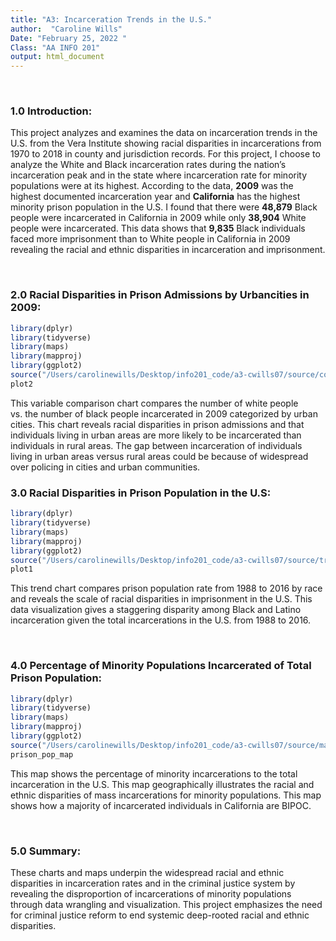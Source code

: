 ```yaml
---
title: "A3: Incarceration Trends in the U.S."
author:  "Caroline Wills"
Date: "February 25, 2022 "
Class: "AA INFO 201"
output: html_document
---
```


<br> 

### 1.0 Introduction:

This project analyzes and examines the data on incarceration trends in the U.S. from the Vera Institute showing racial disparities in incarcerations from 1970 to 2018 in county and jurisdiction records. For this project, I choose to analyze the White and Black incarceration rates during the nation’s incarceration peak and in the state where incarceration rate for minority populations were at its highest. According to the data, **2009** was the highest documented incarceration year and **California** has the highest minority prison population in the U.S. I found that there were **48,879** Black people were incarcerated in California in 2009 while only **38,904** White people were incarcerated. This data shows that **9,835** Black individuals faced more imprisonment than to White people in California in 2009 revealing the racial and ethnic disparities in incarceration and imprisonment. 


<br> 

### 2.0 Racial Disparities in Prison Admissions by Urbancities in 2009:

```r
library(dplyr)
library(tidyverse)
library(maps)
library(mapproj)
library(ggplot2)
source("/Users/carolinewills/Desktop/info201_code/a3-cwills07/source/comparison_chart.R")
plot2 
```


This variable comparison chart compares the number of white people vs. the number of black people incarcerated in 2009 categorized by urban cities. This chart reveals racial disparities in prison admissions and that individuals living in urban areas are more likely to be incarcerated than individuals in rural areas. The gap between incarceration of individuals living in urban areas versus rural areas could be because of widespread over policing in cities and urban communities.


### 3.0 Racial Disparities in Prison Population in the U.S:

```r
library(dplyr)
library(tidyverse)
library(maps)
library(mapproj)
library(ggplot2)
source("/Users/carolinewills/Desktop/info201_code/a3-cwills07/source/trend_chart.R")
plot1
```


This trend chart compares prison population rate from 1988 to 2016 by race and reveals the scale of racial disparities in imprisonment in the U.S. This data visualization gives a staggering disparity among Black and Latino incarceration given the total incarcerations in the U.S. from 1988 to 2016. 

<br>

### 4.0 Percentage of Minority Populations Incarcerated of Total Prison Population:

```r
library(dplyr)
library(tidyverse)
library(maps)
library(mapproj)
library(ggplot2)
source("/Users/carolinewills/Desktop/info201_code/a3-cwills07/source/map.R")
prison_pop_map
```

This map shows the percentage of minority incarcerations to the total incarceration in the U.S. This map geographically illustrates the racial and ethnic disparities of mass incarcerations for minority populations. This map shows how a majority of incarcerated individuals in California are BIPOC.

<br>

### 5.0 Summary:

These charts and maps underpin the widespread racial and ethnic disparities in incarceration rates and in the criminal justice system by revealing the disproportion of incarcerations of minority populations through data wrangling and visualization. This project emphasizes the need for criminal justice reform to end systemic deep-rooted racial and ethnic disparities. 

<br>



